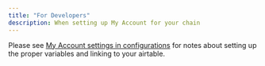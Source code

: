 ```yaml
---
title: "For Developers"
description: When setting up My Account for your chain
---
```


Please see [My Account settings in configurations](/setup/configuration-options/my-account-settings) for notes about setting up the proper variables and linking to your airtable.


